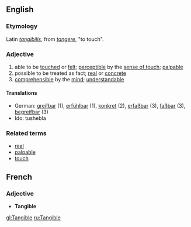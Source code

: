 == English ==
===Etymology===
Latin ''[[tangibilis]]'', from ''[[tangere]]'', "to touch".
===Adjective===
#able to be [[touch]]ed or [[feel|felt]]; [[perceptible]] by the [[sense of touch]]; [[palpable]]
#possible to be treated as fact; [[real]] or [[concrete]]
#[[comprehensible]] by the [[mind]]; [[understandable]]
====Translations====
*German: [[greifbar]] (1), [[erfühlbar]] (1), [[konkret]] (2), [[erfaßbar]] (3), [[faßbar]] (3), [[begreifbar]] (3)
*Ido: tushebla

===Related terms===
*[[real]]
*[[palpable]]
*[[touch]]

== French ==
===Adjective===
* '''Tangible'''

[[gl:Tangible]]
[[ru:Tangible]]